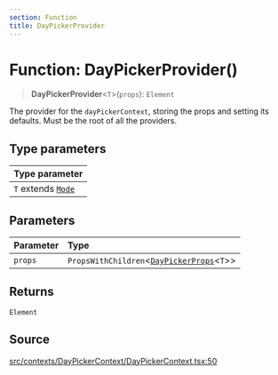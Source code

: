 ```yaml
---
section: Function
title: DayPickerProvider
---
```


# Function: DayPickerProvider()

> **DayPickerProvider**\<`T`\>(`props`): `Element`

The provider for the `dayPickerContext`, storing the props and setting its
defaults. Must be the root of all the providers.

## Type parameters

| Type parameter |
| :------ |
| `T` extends [`Mode`](/docs/api/next/type-aliases/Mode.mdx) |

## Parameters

| Parameter | Type |
| :------ | :------ |
| `props` | `PropsWithChildren`\<[`DayPickerProps`](/docs/api/next/type-aliases/DayPickerProps.mdx)\<`T`\>\> |

## Returns

`Element`

## Source

[src/contexts/DayPickerContext/DayPickerContext.tsx:50](https://github.com/gpbl/react-day-picker/blob/45cca307e/src/contexts/DayPickerContext/DayPickerContext.tsx#L50)
